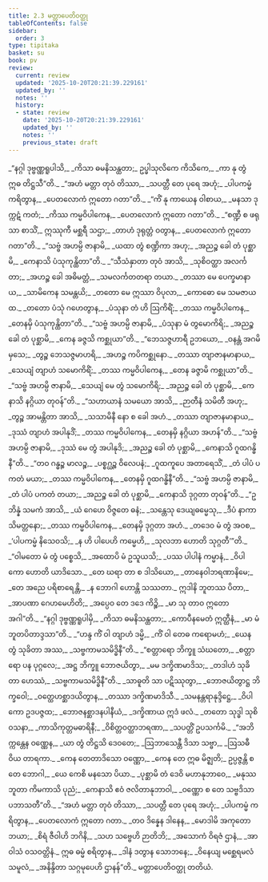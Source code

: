 ```yaml
---
title: 2.3 မတ္တာပေတိဝတ္ထု
tableOfContents: false
sidebar:
  order: 3
type: tipitaka
basket: su
book: pv
review:
  current: review
  updated: '2025-10-20T20:21:39.229161'
  updated_by: ''
  notes: ''
  history:
  - state: review
    date: '2025-10-20T20:21:39.229161'
    updated_by: ''
    notes: ''
    previous_state: draft
---
```



<DynamicBreadcrumb />


<ReviewStatus review={frontmatter.review} showDetails={true} />

<HypothesisAnnotation frontmatter={frontmatter} />

<Division number="134" book="pv" e="ch" v="19" p="141">

<Paragraph number="152" type="verses" book="pv">
_“နဂ္ဂါ ဒုဗ္ဗဏ္ဏရူပါသိ,_  
_ကိသာ ဓမနိသန္ထတာ;_  
ဥပ္ဖါသုလိကေ ကိသိကေ,_  
_ကာ နု တွံ ဣဓ တိဋ္ဌသီ”တိ._  

</Paragraph>

</Division>
<Division number="135" book="pv" e="ch" v="19" p="141">

<Paragraph number="153" type="verses" book="pv">
_“အဟံ မတ္တာ တုဝံ တိဿာ,_  
_သပတ္တီ တေ ပုရေ အဟုံ;_  
_ပါပကမ္မံ ကရိတွာန,_  
_ပေတလောကံ ဣတော ဂတာ”တိ._  

</Paragraph>

</Division>
<Division number="136" book="pv" e="ch" v="19" p="141">

<Paragraph number="154" type="verses" book="pv">
_“ကိံ နု ကာယေန ဝါစာယ,_  
_မနသာ ဒုက္ကဋံ ကတံ;_  
_ကိဿ ကမ္မဝိပါကေန,_  
_ပေတလောကံ ဣတော ဂတာ”တိ._  

</Paragraph>

</Division>
<Division number="137" book="pv" e="ch" v="19" p="142">

<Paragraph number="155" type="verses" book="pv">
_“စဏ္ဍီ စ ဖရုသာ စာသိံ,_  
ဣဿုကီ မစ္ဆရီ သဌာ;_  
_တာဟံ ဒုရုတ္တံ ဝတွာန,_  
_ပေတလောကံ ဣတော ဂတာ”တိ._  

</Paragraph>

</Division>
<Division number="138" book="pv" e="ch" v="19" p="142">

<Paragraph number="156" type="verses" book="pv">
_“သဗ္ဗံ အဟမ္ပိ ဇာနာမိ,_  
_ယထာ တွံ စဏ္ဍိကာ အဟု;_  
_အညဉ္စ ခေါ တံ ပုစ္ဆာမိ,_  
_ကေနာသိ ပံသုကုန္ထိတာ”တိ._  

</Paragraph>

</Division>
<Division number="139" book="pv" e="ch" v="19" p="142">

<Paragraph number="157" type="verses" book="pv">
_“သီသံနှာတာ တုဝံ အာသိ,_  
_သုစိဝတ္ထာ အလင်္ကတာ;_  
_အဟဉ္စ ခေါ အဓိမတ္တံ,_  
_သမလင်္ကတတရာ တယာ._  

</Paragraph>

</Division>
<Division number="140" book="pv" e="ch" v="19" p="142">

<Paragraph number="158" type="verses" book="pv">
_တဿာ မေ ပေက္ခမာနာယ,_  
_သာမိကေန သမန္တယိ;_  
_တတော မေ ဣဿာ ဝိပုလာ,_  
_ကောဓော မေ သမဇာယထ._  

</Paragraph>

</Division>
<Division number="141" book="pv" e="ch" v="19" p="142">

<Paragraph number="159" type="verses" book="pv">
_တတော ပံသုံ ဂဟေတွာန,_  
_ပံသုနာ တံ ဟိ ဩကိရိံ;_  
_တဿ ကမ္မဝိပါကေန,_  
_တေနမှိ ပံသုကုန္ထိတာ”တိ._  

</Paragraph>

</Division>
<Division number="142" book="pv" e="ch" v="19" p="142">

<Paragraph number="160" type="verses" book="pv">
_“သဗ္ဗံ အဟမ္ပိ ဇာနာမိ,_  
_ပံသုနာ မံ တွမောကိရိ;_  
_အညဉ္စ ခေါ တံ ပုစ္ဆာမိ,_  
_ကေန ခဇ္ဇသိ ကစ္ဆုယာ”တိ._  

</Paragraph>

</Division>
<Division number="143" book="pv" e="ch" v="19" p="142">

<Paragraph number="161" type="verses" book="pv">
_“ဘေသဇ္ဇဟာရီ ဥဘယော,_  
_ဝနန္တံ အဂမိမှသေ;_  
_တွဉ္စ ဘေသဇ္ဇမာဟရိ,_  
_အဟဉ္စ ကပိကစ္ဆုနော._  

</Paragraph>

</Division>
<Division number="144" book="pv" e="ch" v="19" p="142">

<Paragraph number="162" type="verses" book="pv">
_တဿာ တျာဇာနမာနာယ,_  
_သေယျံ တျာဟံ သမောကိရိံ;_  
_တဿ ကမ္မဝိပါကေန,_  
_တေန ခဇ္ဇာမိ ကစ္ဆုယာ”တိ._  

</Paragraph>

</Division>
<Division number="145" book="pv" e="ch" v="19" p="142">

<Paragraph number="163" type="verses" book="pv">
_“သဗ္ဗံ အဟမ္ပိ ဇာနာမိ,_  
_သေယျံ မေ တွံ သမောကိရိ;_  
_အညဉ္စ ခေါ တံ ပုစ္ဆာမိ,_  
_ကေနာသိ နဂ္ဂိယာ တုဝန်”တိ._  

</Paragraph>

</Division>
<Division number="146" book="pv" e="ch" v="19" p="142">

<Paragraph number="164" type="verses" book="pv">
_“သဟာယာနံ သမယော အာသိ,_  
_ဉာတီနံ သမိတီ အဟု;_  
_တွဉ္စ အာမန္တိတာ အာသိ,_  
_သသာမိနီ နော စ ခေါ အဟံ._  

</Paragraph>

</Division>
<Division number="147" book="pv" e="ch" v="19" p="142">

<Paragraph number="165" type="verses" book="pv">
_တဿာ တျာဇာနမာနာယ,_  
_ဒုဿံ တျာဟံ အပါနုဒိံ;_  
_တဿ ကမ္မဝိပါကေန,_  
_တေနမှိ နဂ္ဂိယာ အဟန်”တိ._  

</Paragraph>

</Division>
<Division number="148" book="pv" e="ch" v="19" p="142">

<Paragraph number="166" type="verses" book="pv">
_“သဗ္ဗံ အဟမ္ပိ ဇာနာမိ,_  
_ဒုဿံ မေ တွံ အပါနုဒိ;_  
_အညဉ္စ ခေါ တံ ပုစ္ဆာမိ,_  
_ကေနာသိ ဂူထဂန္ဓိနီ”တိ._  

</Paragraph>

</Division>
<Division number="149" book="pv" e="ch" v="19" p="143">

<Paragraph number="167" type="verses" book="pv">
_“တဝ ဂန္ဓဉ္စ မာလဉ္စ,_  
_ပစ္စဂ္ဃဉ္စ ဝိလေပနံ;_  
_ဂူထကူပေ အတာရေသိံ,_  
_တံ ပါပံ ပကတံ မယာ;_  
_တဿ ကမ္မဝိပါကေန,_  
_တေနမှိ ဂူထဂန္ဓိနီ”တိ._  

</Paragraph>

</Division>
<Division number="150" book="pv" e="ch" v="19" p="143">

<Paragraph number="168" type="verses" book="pv">
_“သဗ္ဗံ အဟမ္ပိ ဇာနာမိ,_  
_တံ ပါပံ ပကတံ တယာ;_  
_အညဉ္စ ခေါ တံ ပုစ္ဆာမိ,_  
_ကေနာသိ ဒုဂ္ဂတာ တုဝန်”တိ._  

</Paragraph>

</Division>
<Division number="151" book="pv" e="ch" v="19" p="143">

<Paragraph number="169" type="verses" book="pv">
_“ဥဘိန္နံ သမကံ အာသိ,_  
_ယံ ဂေဟေ ဝိဇ္ဇတေ ဓနံ;_  
_သန္တေသု ဒေယျဓမ္မေသု,_  
_ဒီပံ နာကာသိမတ္တနော;_  
_တဿ ကမ္မဝိပါကေန,_  
_တေနမှိ ဒုဂ္ဂတာ အဟံ._  

</Paragraph>

</Division>
<Division number="152" book="pv" e="ch" v="19" p="143">

<Paragraph number="170" type="verses" book="pv">
_တဒေဝ မံ တွံ အဝစ,_  
_‘ပါပကမ္မံ နိသေဝသိ;_  
_န ဟိ ပါပေဟိ ကမ္မေဟိ,_  
_သုလဘာ ဟောတိ သုဂ္ဂတီ’”တိ._  

</Paragraph>

</Division>
<Division number="153" book="pv" e="ch" v="19" p="143">

<Paragraph number="171" type="verses" book="pv">
_“ဝါမတော မံ တွံ ပစ္စေသိ,_  
_အထောပိ မံ ဥသူယသိ;_  
_ပဿ ပါပါနံ ကမ္မာနံ,_  
_ဝိပါကော ဟောတိ ယာဒိသော._  

</Paragraph>

</Division>
<Division number="154" book="pv" e="ch" v="19" p="143">

<Paragraph number="172" type="verses" book="pv">
_တေ ဃရာ တာ စ ဒါသိယော,_  
_တာနေဝါဘရဏာနိမေ;_  
_တေ အညေ ပရိစာရေန္တိ,_  
_န ဘောဂါ ဟောန္တိ သဿတာ._  

</Paragraph>

</Division>
<Division number="155" book="pv" e="ch" v="19" p="143">

<Paragraph number="173" type="verses" book="pv">
ဣဒါနိ ဘူတဿ ပိတာ,_  
_အာပဏာ ဂေဟမေဟိတိ;_  
_အပ္ပေဝ တေ ဒဒေ ကိဉ္စိ,_  
_မာ သု တာဝ ဣတော အဂါ”တိ._  

</Paragraph>

</Division>
<Division number="156" book="pv" e="ch" v="19" p="143">

<Paragraph number="174" type="verses" book="pv">
_“နဂ္ဂါ ဒုဗ္ဗဏ္ဏရူပါမှိ,_  
_ကိသာ ဓမနိသန္ထတာ;_  
_ကောပီနမေတံ ဣတ္ထီနံ,_  
_မာ မံ ဘူတပိတာဒ္ဒသာ”တိ._  

</Paragraph>

</Division>
<Division number="157" book="pv" e="ch" v="19" p="143">

<Paragraph number="175" type="verses" book="pv">
_“ဟန္ဒ ကိံ ဝါ တျာဟံ ဒမ္မိ,_  
_ကိံ ဝါ တေဓ ကရောမဟံ;_  
_ယေန တွံ သုခိတာ အဿ,_  
_သဗ္ဗကာမသမိဒ္ဓိနီ”တိ._  

</Paragraph>

</Division>
<Division number="158" book="pv" e="ch" v="19" p="143">

<Paragraph number="176" type="verses" book="pv">
_“စတ္တာရော ဘိက္ခူ သံဃတော,_  
_စတ္တာရော ပန ပုဂ္ဂလေ;_  
_အဋ္ဌ ဘိက္ခူ ဘောဇယိတွာ,_  
_မမ ဒက္ခိဏမာဒိသ;_  
_တဒါဟံ သုခိတာ ဟေဿံ,_  
_သဗ္ဗကာမသမိဒ္ဓိနီ”တိ._  

</Paragraph>

</Division>
<Division number="159" book="pv" e="ch" v="19" p="143">

<Paragraph number="177" type="verses" book="pv">
_သာဓူတိ သာ ပဋိဿုတွာ,_  
_ဘောဇယိတွာဋ္ဌ ဘိက္ခဝေါ;_  
_ဝတ္ထေဟစ္ဆာဒယိတွာန,_  
_တဿာ ဒက္ခိဏမာဒိသီ._  

</Paragraph>

</Division>
<Division number="160" book="pv" e="ch" v="19" p="144">

<Paragraph number="178" type="verses" book="pv">
_သမနန္တရာနုဒ္ဒိဋ္ဌေ,_  
_ဝိပါကော ဥဒပဇ္ဇထ;_  
_ဘောဇနစ္ဆာဒနပါနီယံ,_  
_ဒက္ခိဏာယ ဣဒံ ဖလံ._  

</Paragraph>

</Division>
<Division number="161" book="pv" e="ch" v="19" p="144">

<Paragraph number="179" type="verses" book="pv">
_တတော သုဒ္ဓါ သုစိဝသနာ,_  
_ကာသိကုတ္တမဓာရိနီ;_  
_ဝိစိတ္တဝတ္ထာဘရဏာ,_  
_သပတ္တိံ ဥပသင်္ကမိ._  

</Paragraph>

</Division>
<Division number="162" book="pv" e="ch" v="19" p="144">

<Paragraph number="180" type="verses" book="pv">
_“အဘိက္ကန္တေန ဝဏ္ဏေန,_  
_ယာ တွံ တိဋ္ဌသိ ဒေဝတေ;_  
_ဩဘာသေန္တီ ဒိသာ သဗ္ဗာ,_  
_ဩသဓီ ဝိယ တာရကာ._  

</Paragraph>

</Division>
<Division number="163" book="pv" e="ch" v="19" p="144">

<Paragraph number="181" type="verses" book="pv">
_ကေန တေတာဒိသော ဝဏ္ဏော,_  
_ကေန တေ ဣဓ မိဇ္ဈတိ;_  
ဥပ္ပဇ္ဇန္တိ စ တေ ဘောဂါ,_  
_ယေ ကေစိ မနသော ပိယာ._  

</Paragraph>

</Division>
<Division number="164" book="pv" e="ch" v="19" p="144">

<Paragraph number="182" type="verses" book="pv">
_ပုစ္ဆာမိ တံ ဒေဝိ မဟာနုဘာဝေ,_  
_မနုဿဘူတာ ကိမကာသိ ပုညံ;_  
_ကေနာသိ ဧဝံ ဇလိတာနုဘာဝါ,_  
_ဝဏ္ဏော စ တေ သဗ္ဗဒိသာ ပဘာသတီ”တိ._  

</Paragraph>

</Division>
<Division number="165" book="pv" e="ch" v="19" p="144">

<Paragraph number="183" type="verses" book="pv">
_“အဟံ မတ္တာ တုဝံ တိဿာ,_  
_သပတ္တီ တေ ပုရေ အဟုံ;_  
_ပါပကမ္မံ ကရိတွာန,_  
_ပေတလောကံ ဣတော ဂတာ._  

</Paragraph>

</Division>
<Division number="166" book="pv" e="ch" v="19" p="144">

<Paragraph number="184" type="verses" book="pv">
_တဝ ဒိန္နေန ဒါနေန,_  
_မောဒါမိ အကုတောဘယာ;_  
_စိရံ ဇီဝါဟိ ဘဂိနိ,_  
_သဟ သဗ္ဗေဟိ ဉာတိဘိ;_  
_အသောကံ ဝိရဇံ ဌာနံ,_  
_အာဝါသံ ဝသဝတ္တိနံ._  

</Paragraph>

</Division>
<Division number="167" book="pv" e="ch" v="19" p="144">

<Paragraph number="185" type="verses" book="pv">
ဣဓ ဓမ္မံ စရိတွာန,_  
_ဒါနံ ဒတွာန သောဘနေ;_  
_ဝိနေယျ မစ္ဆေရမလံ သမူလံ,_  
_အနိန္ဒိတာ သဂ္ဂမုပေဟိ ဌာနန်”တိ._  


</Paragraph>
</Division>

<Paragraph number="186" type="center" book="pv">
မတ္တာပေတိဝတ္ထု တတိယံ.
</Paragraph>